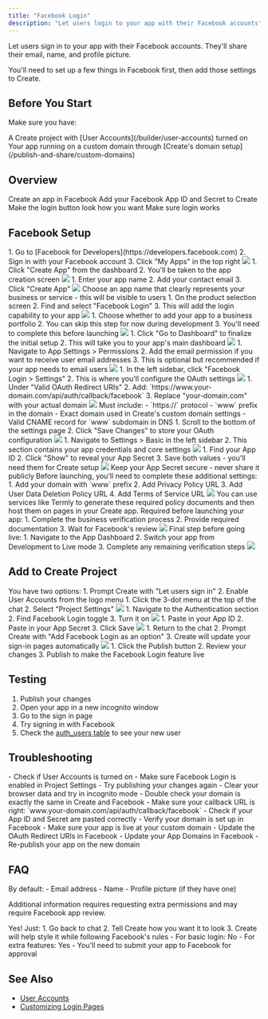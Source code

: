 ```yaml
---
title: "Facebook Login"
description: "Let users login to your app with their Facebook accounts"
---
```


Let users sign in to your app with their Facebook accounts. They'll share their email, name, and profile picture.

You'll need to set up a few things in Facebook first, then add those settings to Create.

## Before You Start

Make sure you have:

<Check>
  A Create project with [User Accounts](/builder/user-accounts) turned on
</Check>

<Check>
  Your app running on a custom domain through [Create's domain setup](/publish-and-share/custom-domains)
</Check>

## Overview

<CardGroup cols={2}>
  <Card title="Set Up Facebook App" icon="key">
    Create an app in Facebook
  </Card>
  <Card title="Add keys to Create" icon="plug">
    Add your Facebook App ID and Secret to Create
  </Card>
  <Card title="Add the Facebook Login UI your sign in pages" icon="pencil">
    Make the login button look how you want
  </Card>
  <Card title="Test flow" icon="check-circle">
    Make sure login works
  </Card>
</CardGroup>

## Facebook Setup

<Steps>
  <Step title="Access Facebook Developers">
    1. Go to [Facebook for Developers](https://developers.facebook.com)
    2. Sign in with your Facebook account
    3. Click "My Apps" in the top right
    <img src="/images/auth/facebook/1-signindevelopers.png" style={{ borderRadius: '0.5rem' }} />
  </Step>

  <Step title="Create New App">
    1. Click "Create App" from the dashboard
    2. You'll be taken to the app creation screen
    <img src="/images/auth/facebook/2-createapp.png" style={{ borderRadius: '0.5rem' }} />
  </Step>

  <Step title="Configure App Details">
    1. Enter your app name
    2. Add your contact email
    3. Click "Create App"
    <img src="/images/auth/facebook/3-namecontact.png" style={{ borderRadius: '0.5rem' }} />
    <Warning>
      Choose an app name that clearly represents your business or service - this will be visible to users
    </Warning>
  </Step>

  <Step title="Add Facebook Login">
    1. On the product selection screen
    2. Find and select "Facebook Login"
    3. This will add the login capability to your app
    <img src="/images/auth/facebook/4-choosefblogin.png" style={{ borderRadius: '0.5rem' }} />
  </Step>

  <Step title="Business Portfolio Setup">
    1. Choose whether to add your app to a business portfolio
    2. You can skip this step for now during development
    3. You'll need to complete this before launching
    <img src="/images/auth/facebook/5-businessportfolios.png" style={{ borderRadius: '0.5rem' }} />
  </Step>

  <Step title="Complete Initial Setup">
    1. Click "Go to Dashboard" to finalize the initial setup
    2. This will take you to your app's main dashboard
    <img src="/images/auth/facebook/6-finalize.png" style={{ borderRadius: '0.5rem' }} />
  </Step>

  <Step title="Configure Email Permission (Optional)">
    1. Navigate to App Settings > Permissions
    2. Add the email permission if you want to receive user email addresses
    3. This is optional but recommended if your app needs to email users
    <img src="/images/auth/facebook/7-permissionsaddemail.png" style={{ borderRadius: '0.5rem' }} />
  </Step>

  <Step title="Access Settings">
    1. In the left sidebar, click "Facebook Login > Settings"
    2. This is where you'll configure the OAuth settings
    <img src="/images/auth/facebook/8-settings.png" style={{ borderRadius: '0.5rem' }} />
  </Step>

  <Step title="Configure OAuth Redirect URI">
    1. Under "Valid OAuth Redirect URIs"
    2. Add: `https://www.your-domain.com/api/auth/callback/facebook`
    3. Replace "your-domain.com" with your actual domain
    <img src="/images/auth/facebook/9-oauthredirecturi.png" style={{ borderRadius: '0.5rem' }} />
    <Warning>
      Must include:
      - `https://` protocol
      - `www` prefix in the domain
      - Exact domain used in Create's custom domain settings
      - Valid CNAME record for `www` subdomain in DNS
    </Warning>
  </Step>

  <Step title="Save OAuth Settings">
    1. Scroll to the bottom of the settings page
    2. Click "Save Changes" to store your OAuth configuration
    <img src="/images/auth/facebook/10-savechanges.png" style={{ borderRadius: '0.5rem' }} />
  </Step>

  <Step title="Go to Basic Settings">
    1. Navigate to Settings > Basic in the left sidebar
    2. This section contains your app credentials and core settings
    <img src="/images/auth/facebook/11-basicsettings.png" style={{ borderRadius: '0.5rem' }} />
  </Step>

  <Step title="Copy App Credentials">
    1. Find your App ID
    2. Click "Show" to reveal your App Secret
    3. Save both values - you'll need them for Create setup
    <img src="/images/auth/facebook/12-copyidsecret.png" style={{ borderRadius: '0.5rem' }} />
    <Warning>
      Keep your App Secret secure - never share it publicly
    </Warning>
  </Step>

  <Step title="Complete Basic Settings (Later)">
    <Note>
      Before launching, you'll need to complete these additional settings:
    </Note>
    1. Add your domain with `www` prefix
    2. Add Privacy Policy URL
    3. Add User Data Deletion Policy URL
    4. Add Terms of Service URL
    <img src="/images/auth/facebook/13-domainprivacydatadeletion.png" style={{ borderRadius: '0.5rem' }} />
    <Tip>
      You can use services like Termly to generate these required policy documents and then host them on pages in your Create app. 
    </Tip>
  </Step>

  <Step title="Business Verification (Later)">
    <Note>
      Required before launching your app:
    </Note>
    1. Complete the business verification process
    2. Provide required documentation
    3. Wait for Facebook's review
    <img src="/images/auth/facebook/14-businessverification.png" style={{ borderRadius: '0.5rem' }} />
  </Step>

  <Step title="Publish Your Facebook App (Later)">
    <Note>
      Final step before going live:
    </Note>
    1. Navigate to the App Dashboard
    2. Switch your app from Development to Live mode
    3. Complete any remaining verification steps
    <img src="/images/auth/facebook/15-publish.png" style={{ borderRadius: '0.5rem' }} />
  </Step>
</Steps>

## Add to Create Project

<Steps>
  <Step title="Enable User Accounts">
    You have two options:
    1. Prompt Create with "Let users sign in"
    2. Enable User Accounts from the logo menu
  </Step>

  <Step title="Access Project Settings">
    1. Click the 3-dot menu at the top of the chat
    2. Select "Project Settings"
    <img src="/images/auth/x/17-createprojectsettings.png" style={{ borderRadius: '0.5rem' }} />
  </Step>

  <Step title="Enable Facebook Login">
    1. Navigate to the Authentication section
    2. Find Facebook Login toggle
    3. Turn it on
    <img src="/images/auth/facebook/16-enablefb.png" style={{ borderRadius: '0.5rem' }} />
  </Step>

  <Step title="Add Facebook Credentials">
    1. Paste in your App ID
    2. Paste in your App Secret
    3. Click Save
    <img src="/images/auth/facebook/16-enablefb.png" style={{ borderRadius: '0.5rem' }} />
  </Step>

  <Step title="Add Sign In UI">
    1. Return to the chat
    2. Prompt Create with "Add Facebook Login as an option"
    3. Create will update your sign-in pages automatically
    <img src="/images/auth/facebook/17-promptcreate.png" style={{ borderRadius: '0.5rem' }} />
  </Step>

  <Step title="Publish Your App">
    1. Click the Publish button
    2. Review your changes
    3. Publish to make the Facebook Login feature live
  </Step>
</Steps>

## Testing

1. Publish your changes
2. Open your app in a new incognito window 
3. Go to the sign in page
4. Try signing in with Facebook
5. Check the [auth_users table](/builder/databases) to see your new user

## Troubleshooting

<Accordion title="Can't see the Facebook button">
  - Check if User Accounts is turned on
  - Make sure Facebook Login is enabled in Project Settings
  - Try publishing your changes again
  - Clear your browser data and try in incognito mode
</Accordion>

<Accordion title="Login not working">
  - Double check your domain is exactly the same in Create and Facebook
  - Make sure your callback URL is right: `www.your-domain.com/api/auth/callback/facebook`
  - Check if your App ID and Secret are pasted correctly
  - Verify your domain is set up in Facebook
  - Make sure your app is live at your custom domain
</Accordion>

<Accordion title="Users can't sign in after domain change">
  - Update the OAuth Redirect URIs in Facebook
  - Update your App Domains in Facebook
  - Re-publish your app on the new domain
</Accordion>

## FAQ

<Accordion title="What user info do I get?">
  By default:
  - Email address
  - Name
  - Profile picture (if they have one)
  
  Additional information requires requesting extra permissions and may require Facebook app review.
</Accordion>

<Accordion title="Can I change how the login button looks?">
  Yes! Just:
  1. Go back to chat
  2. Tell Create how you want it to look
  3. Create will help style it while following Facebook's rules
</Accordion>

<Accordion title="Do I need Facebook to review my app?">
  - For basic login: No
  - For extra features: Yes
  - You'll need to submit your app to Facebook for approval
</Accordion>

## See Also

- [User Accounts](/builder/user-accounts)
- [Customizing Login Pages](/builder/user-accounts#customizing-auth-pages)
